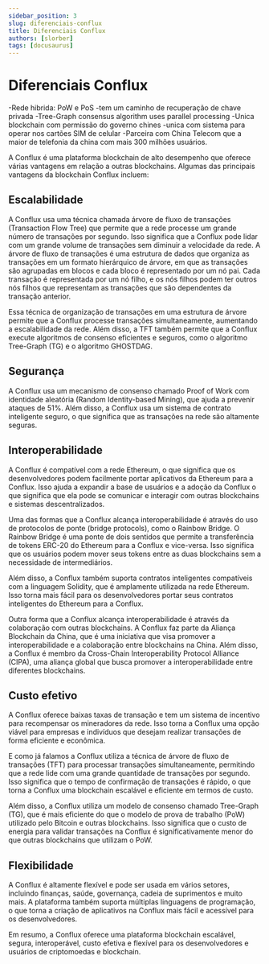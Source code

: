 ```yaml
---
sidebar_position: 3
slug: diferenciais-conflux
title: Diferenciais Conflux
authors: [slorber]
tags: [docusaurus]
---
```


# Diferenciais Conflux

-Rede hibrida: PoW e PoS
-tem um caminho de recuperação de chave privada
-Tree-Graph consensus algorithm uses parallel processing
-Unica blockchain com permissão do governo chines
-unica com sistema para operar nos cartões SIM de celular
-Parceira com China Telecom que a maior de telefonia da china com mais 300 milhões usuários.

A Conflux é uma plataforma blockchain de alto desempenho que oferece várias vantagens em relação a outras 
blockchains. Algumas das principais vantagens da blockchain Conflux incluem:

## Escalabilidade
A Conflux usa uma técnica chamada árvore de fluxo de transações (Transaction Flow Tree) 
que permite que a rede processe um grande número de transações por segundo. Isso significa que a Conflux 
pode lidar com um grande volume de transações sem diminuir a velocidade da rede.
A árvore de fluxo de transações é uma estrutura de dados que organiza as transações em um formato hierárquico de árvore, em que as transações são agrupadas em blocos e cada bloco é representado por um nó pai. Cada transação é representada por um nó filho, e os nós filhos podem ter outros nós filhos que representam as transações que são dependentes da transação anterior.

Essa técnica de organização de transações em uma estrutura de árvore permite que a Conflux processe 
transações simultaneamente, aumentando a escalabilidade da rede. Além disso, a TFT também permite que 
a Conflux execute algoritmos de consenso eficientes e seguros, como o algoritmo Tree-Graph (TG) e o 
algoritmo GHOSTDAG.

## Segurança
A Conflux usa um mecanismo de consenso chamado Proof of Work com identidade aleatória 
(Random Identity-based Mining), que ajuda a prevenir ataques de 51%. Além disso, a Conflux usa um sistema de
 contrato inteligente seguro, o que significa que as transações na rede são altamente seguras.

## Interoperabilidade
A Conflux é compatível com a rede Ethereum, o que significa que os desenvolvedores 
podem facilmente portar aplicativos da Ethereum para a Conflux. Isso ajuda a expandir a base de usuários e 
a adoção da Conflux o que significa que ela pode se comunicar e interagir com outras blockchains e 
sistemas descentralizados.

Uma das formas que a Conflux alcança interoperabilidade é através do uso de protocolos de ponte 
(bridge protocols), como o Rainbow Bridge. O Rainbow Bridge é uma ponte de dois sentidos que permite a 
transferência de tokens ERC-20 do Ethereum para a Conflux e vice-versa. Isso significa que os usuários 
podem mover seus tokens entre as duas blockchains sem a necessidade de intermediários.

Além disso, a Conflux também suporta contratos inteligentes compatíveis com a linguagem Solidity, 
que é amplamente utilizada na rede Ethereum. Isso torna mais fácil para os desenvolvedores portar seus 
contratos inteligentes do Ethereum para a Conflux.

Outra forma que a Conflux alcança interoperabilidade é através da colaboração com outras blockchains. A 
Conflux faz parte da Aliança Blockchain da China, que é uma iniciativa que visa promover a 
interoperabilidade e a colaboração entre blockchains na China. Além disso, a Conflux é membro da 
Cross-Chain Interoperability Protocol Alliance (CIPA), uma aliança global que busca promover a 
interoperabilidade entre diferentes blockchains.

## Custo efetivo
A Conflux oferece baixas taxas de transação e tem um sistema de incentivo para 
recompensar os mineradores da rede. Isso torna a Conflux uma opção viável para empresas e indivíduos que 
desejam realizar transações de forma eficiente e econômica.

E como já falamos a Conflux utiliza a técnica de árvore de fluxo de transações (TFT) para processar transações 
simultaneamente, permitindo que a rede lide com uma grande quantidade de transações por segundo. 
Isso significa que o tempo de confirmação de transações é rápido, o que torna a Conflux uma blockchain 
escalável e eficiente em termos de custo.

Além disso, a Conflux utiliza um modelo de consenso chamado Tree-Graph (TG), que é mais eficiente do
 que o modelo de prova de trabalho (PoW) utilizado pelo Bitcoin e outras blockchains. Isso significa que 
 o custo de energia para validar transações na Conflux é significativamente menor do que outras blockchains 
 que utilizam o PoW.

## Flexibilidade
A Conflux é altamente flexível e pode ser usada em vários setores, incluindo finanças, 
saúde, governança, cadeia de suprimentos e muito mais. A plataforma também suporta múltiplas linguagens de 
programação, o que torna a criação de aplicativos na Conflux mais fácil e acessível para os desenvolvedores.

Em resumo, a Conflux oferece uma plataforma blockchain escalável, segura, interoperável, custo efetiva e 
flexível para os desenvolvedores e usuários de criptomoedas e blockchain.
